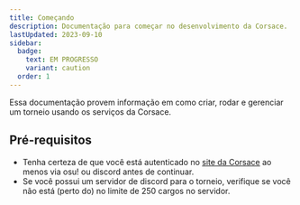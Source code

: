 ```yaml
---
title: Começando
description: Documentação para começar no desenvolvimento da Corsace.
lastUpdated: 2023-09-10
sidebar:
  badge:
    text: EM PROGRESSO
    variant: caution
  order: 1
---
```



Essa documentação provem informação em como criar, rodar e gerenciar um torneio usando os serviços da Corsace.

## Pré-requisitos

- Tenha certeza de que você está autenticado no [site da Corsace](https://corsace.io) ao menos via osu! ou discord antes de continuar.
- Se você possui um servidor de discord para o torneio, verifique se você não está (perto do) no limite de 250 cargos no servidor.

<WorkInProgress section="tournament_org" />
